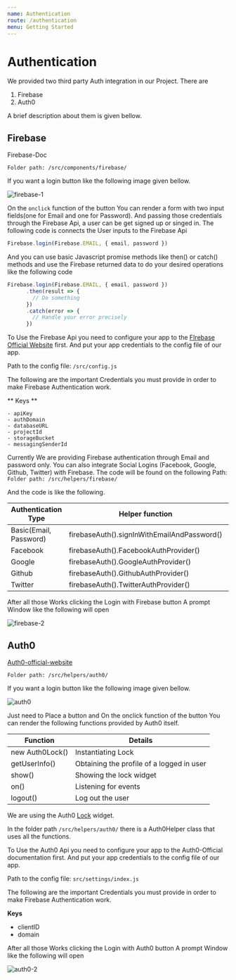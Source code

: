 ```yaml
---
name: Authentication
route: /authentication
menu: Getting Started
---
```


# Authentication

We provided two third party Auth integration in our Project. There are
1. Firebase
2. Auth0

A brief description about them is given bellow.

## Firebase

Firebase-Doc

```
Folder path: /src/components/firebase/
```

If you want a login button like the following image given bellow.

![firebase-1](./images/firebase-1.png)

On the `onclick` function of the button You can render a form with two input fields(one for Email and one for Password). And passing those credentials through the Firebase Api, a user can be get signed up or singed in. The following code is connects the User inputs to the Firebase Api

```js
Firebase.login(Firebase.EMAIL, { email, password })
```


And you can use basic Javascript promise methods like then() or catch() methods and use the Firebase returned data to do your desired operations like the following code

```js
Firebase.login(Firebase.EMAIL, { email, password })
      .then(result => {
        // Do something
      })
      .catch(error => {
        // Handle your error precisely
      })
```

To Use the Firebase Api you need to configure your app to the [FIrebase Official Website](https://firebase.google.com/docs/auth/web/password-auth) first. And put your app credentials to the config file of our app.

Path to the config file: `/src/config.js`

The following are the important Credentials you must provide in order to make Firebase Authentication work.


** Keys **
```
- apiKey
- authDomain
- databaseURL
- projectId
- storageBucket
- messagingSenderId
```

Currently We are providing Firebase authentication through Email and password only. You can also integrate Social Logins (Facebook, Google, Github, Twitter) with Firebase. The code will be found on the following Path: `Folder path: /src/helpers/firebase/`

And the code is like the following.

| Authentication Type      | Helper function | 	Manual Code |
| ----------- | ----------- | ----------- |
| Basic(Email, Password)      | firebaseAuth().signInWithEmailAndPassword()       | 	Firebase.login(Firebase.EMAIL, { email, password })       |
| Facebook      | firebaseAuth().FacebookAuthProvider()       | 	Firebase.login(Firebase.FACEBOOK)       |
| Google      | firebaseAuth().GoogleAuthProvider()       | Firebase.login(Firebase.GOOGLE)       |
| Github      | firebaseAuth().GithubAuthProvider()       | 	Firebase.login(Firebase.GITHUB)       |
| Twitter      | 	firebaseAuth().TwitterAuthProvider()       | Firebase.login(Firebase.TWITTER)       |

After all those Works clicking the Login with Firebase button A prompt Window like the following will open

![firebase-2](./images/firebase-2.png)


## Auth0

[Auth0-official-website](https://auth0.com/)

```
Folder path: /src/helpers/auth0/
```

If you want a login button like the following image given bellow.

![auth0](./images/auth0.gif)


Just need to Place a button and On the onclick function of the button You can render the following functions provided by Auth0 itself.


| Function      | Details |
| ----------- | ----------- |
| new Auth0Lock()      | Instantiating Lock       |
| getUserInfo()      | Obtaining the profile of a logged in user       |
| show()      | 	Showing the lock widget       |
| on()      | 	Listening for events       |
| logout()      | Log out the user       |

We are using the Auth0 [Lock](https://auth0.com/lock) widget.

In the folder path `/src/helpers/auth0/` there is a Auth0Helper class that uses all the functions.

To Use the Auth0 Api you need to configure your app to the Auth0-Official documentation first. And put your app credentials to the config file of our app.

Path to the config file: `src/settings/index.js`

The following are the important Credentials you must provide in order to make Firebase Authentication work.

**Keys**
- clientID
- domain

After all those Works clicking the Login with Auth0 button A prompt Window like the following will open

![auth0-2](./images/auth0-2.png)